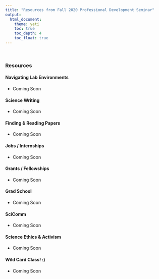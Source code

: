 ```yaml
---
title: "Resources from Fall 2020 Professional Development Seminar"
output: 
  html_document:
    theme: yeti
    toc: true
    toc_depth: 4
    toc_float: true
---
```


<!-- Global site tag (gtag.js) - Google Analytics -->
<script async src="https://www.googletagmanager.com/gtag/js?id=UA-16099315-7"></script>
<script>
  window.dataLayer = window.dataLayer || [];
  function gtag(){dataLayer.push(arguments);}
  gtag('js', new Date());

  gtag('config', 'UA-16099315-7');
</script>

<br>



### Resources {.tabset .tabset-fade}

#### Navigating Lab Environments
* Coming Soon

#### Science Writing
* Coming Soon

#### Finding & Reading Papers
* Coming Soon

#### Jobs / Internships
* Coming Soon

#### Grants / Fellowships
* Coming Soon

#### Grad School
* Coming Soon

#### SciComm
* Coming Soon

#### Science Ethics & Activism
* Coming Soon

#### Wild Card Class! :) 
* Coming Soon
